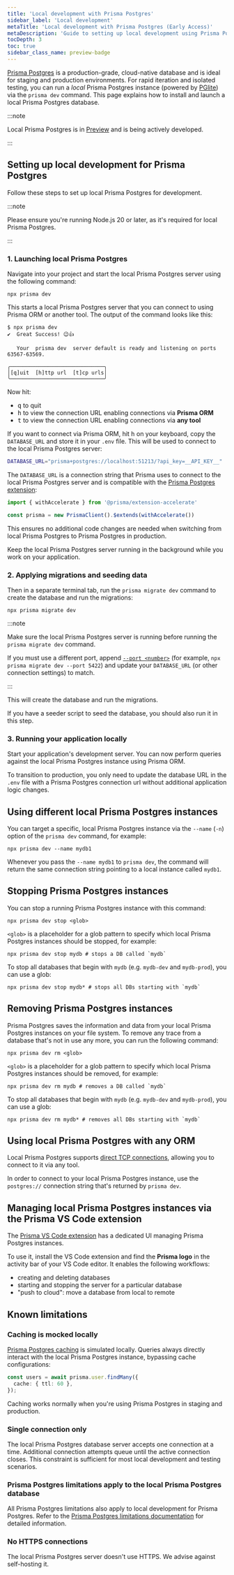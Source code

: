 ```yaml
---
title: 'Local development with Prisma Postgres'
sidebar_label: 'Local development'
metaTitle: 'Local development with Prisma Postgres (Early Access)'
metaDescription: 'Guide to setting up local development using Prisma Postgres (Early Access)'
tocDepth: 3
toc: true
sidebar_class_name: preview-badge
---
```


[Prisma Postgres](/postgres) is a production-grade, cloud-native database and is ideal for staging and production environments. For rapid iteration and isolated testing, you can run a _local_ Prisma Postgres instance (powered by [PGlite](https://pglite.dev)) via the `prisma dev` command. This page explains how to install and launch a local Prisma Postgres database.

:::note

Local Prisma Postgres is in [Preview](/orm/more/releases#preview) and is being actively developed.

:::

## Setting up local development for Prisma Postgres

Follow these steps to set up local Prisma Postgres for development.

:::note

Please ensure you're running Node.js 20 or later, as it's required for local Prisma Postgres.

:::

### 1. Launching local Prisma Postgres

Navigate into your project and start the local Prisma Postgres server using the following command:

```terminal
npx prisma dev
```

This starts a local Prisma Postgres server that you can connect to using Prisma ORM or another tool. The output of the command looks like this:

```no-copy
$ npx prisma dev
✔  Great Success! 😉👍

   Your  prisma dev  server default is ready and listening on ports 63567-63569.

╭──────────────────────────────╮
│[q]uit  [h]ttp url  [t]cp urls│
╰──────────────────────────────╯
```

Now hit:
- <kbd>q</kbd> to quit
- <kbd>h</kbd> to view the connection URL enabling connections via **Prisma ORM**
- <kbd>t</kbd> to view the connection URL enabling connections via **any tool**

If you want to connect via Prisma ORM, hit <kbd>h</kbd> on your keyboard, copy the `DATABASE_URL` and  store it in your `.env` file. This will be used to connect to the local Prisma Postgres server:

```bash file=.env
DATABASE_URL="prisma+postgres://localhost:51213/?api_key=__API_KEY__"
```

The `DATABASE_URL` is a connection string that Prisma uses to connect to the local Prisma Postgres server and is compatible with the [Prisma Postgres extension](https://www.npmjs.com/package/@prisma/extension-accelerate):

```ts
import { withAccelerate } from '@prisma/extension-accelerate'

const prisma = new PrismaClient().$extends(withAccelerate())
```

This ensures no additional code changes are needed when switching from local Prisma Postgres to Prisma Postgres in production.

Keep the local Prisma Postgres server running in the background while you work on your application. 

### 2. Applying migrations and seeding data

Then in a separate terminal tab, run the `prisma migrate dev` command to create the database and run the migrations:

```terminal
npx prisma migrate dev
```

:::note

Make sure the local Prisma Postgres server is running before running the `prisma migrate dev` command. 

If you must use a different port, append [`--port <number>`](/orm/reference/prisma-cli-reference#dev) (for example, `npx prisma migrate dev --port 5422`) and update your `DATABASE_URL` (or other connection settings) to match. 

:::

This will create the database and run the migrations. 

If you have a seeder script to seed the database, you should also run it in this step.

### 3. Running your application locally

Start your application's development server. You can now perform queries against the local Prisma Postgres instance using Prisma ORM. 

To transition to production, you only need to update the database URL in the `.env` file with a Prisma Postgres connection url without additional application logic changes.

## Using different local Prisma Postgres instances

You can target a specific, local Prisma Postgres instance via the `--name` (`-n`) option of the `prisma dev` command, for example:

```terminal
npx prisma dev --name mydb1
```

Whenever you pass the `--name mydb1` to `prisma dev`, the command will return the same connection string pointing to a local instance called `mydb1`.

## Stopping Prisma Postgres instances

You can stop a running Prisma Postgres instance with this command:

```terminal
npx prisma dev stop <glob>
```

`<glob>` is a placeholder for a glob pattern to specify which local Prisma Postgres instances should be stopped, for example:

```terminal
npx prisma dev stop mydb # stops a DB called `mydb`
```

To stop all databases that begin with `mydb` (e.g. `mydb-dev` and `mydb-prod`), you can use a glob:

```
npx prisma dev stop mydb* # stops all DBs starting with `mydb`
```

## Removing Prisma Postgres instances

Prisma Postgres saves the information and data from your local Prisma Postgres instances on your file system. To remove any trace from a database that's not in use any more, you can run the following command:

```terminal
npx prisma dev rm <glob>
```

`<glob>` is a placeholder for a glob pattern to specify which local Prisma Postgres instances should be removed, for example:

```terminal
npx prisma dev rm mydb # removes a DB called `mydb`
```

To stop all databases that begin with `mydb` (e.g. `mydb-dev` and `mydb-prod`), you can use a glob:

```
npx prisma dev rm mydb* # removes all DBs starting with `mydb`
```

## Using local Prisma Postgres with any ORM

Local Prisma Postgres supports [direct TCP connections](/postgres/database/direct-connections), allowing you to connect to it via any tool. 

In order to connect to your local Prisma Postgres instance, use the `postgres://` connection string that's returned by `prisma dev`.

## Managing local Prisma Postgres instances via the Prisma VS Code extension

The [Prisma VS Code extension](https://marketplace.visualstudio.com/items?itemName=Prisma.prisma) has a dedicated UI managing Prisma Postgres instances.

To use it, install the VS Code extension and find the **Prisma logo** in the activity bar of your VS Code editor. It enables the following workflows:
- creating and deleting databases
- starting and stopping the server for a particular database
- "push to cloud": move a database from local to remote

## Known limitations

### Caching is mocked locally

[Prisma Postgres caching](/postgres/database/caching) is simulated locally. Queries always directly interact with the local Prisma Postgres instance, bypassing cache configurations:

```typescript
const users = await prisma.user.findMany({
  cache: { ttl: 60 },
});
```

Caching works normally when you're using Prisma Postgres in staging and production.

### Single connection only

The local Prisma Postgres database server accepts one connection at a time. Additional connection attempts queue until the active connection closes. This constraint is sufficient for most local development and testing scenarios.

### Prisma Postgres limitations apply to the local Prisma Postgres database

All Prisma Postgres limitations also apply to local development for Prisma Postgres. Refer to the [Prisma Postgres limitations documentation](/postgres/more/known-limitations) for detailed information.

### No HTTPS connections

The local Prisma Postgres server doesn't use HTTPS. We advise against self-hosting it.